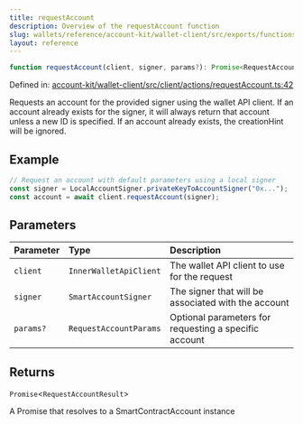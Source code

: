 ```yaml
---
title: requestAccount
description: Overview of the requestAccount function
slug: wallets/reference/account-kit/wallet-client/src/exports/functions/requestAccount
layout: reference
---
```


```ts
function requestAccount(client, signer, params?): Promise<RequestAccountResult>;
```

Defined in: [account-kit/wallet-client/src/client/actions/requestAccount.ts:42](https://github.com/alchemyplatform/aa-sdk/blob/923a52171f7246172caf350853843e6680197da9/account-kit/wallet-client/src/client/actions/requestAccount.ts#L42)

Requests an account for the provided signer using the wallet API client.
If an account already exists for the signer, it will always return that account unless a new ID is specified.
If an account already exists, the creationHint will be ignored.

## Example

```ts
// Request an account with default parameters using a local signer
const signer = LocalAccountSigner.privateKeyToAccountSigner("0x...");
const account = await client.requestAccount(signer);
```

## Parameters

| Parameter | Type                   | Description                                           |
| :-------- | :--------------------- | :---------------------------------------------------- |
| `client`  | `InnerWalletApiClient` | The wallet API client to use for the request          |
| `signer`  | `SmartAccountSigner`   | The signer that will be associated with the account   |
| `params?` | `RequestAccountParams` | Optional parameters for requesting a specific account |

## Returns

`Promise`\<`RequestAccountResult`>

A Promise that resolves to a SmartContractAccount instance
